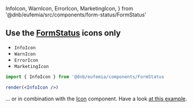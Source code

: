   InfoIcon,
  WarnIcon,
  ErrorIcon,
  MarketingIcon,
} from '@dnb/eufemia/src/components/form-status/FormStatus'

## Use the [**FormStatus**](/uilib/components/form-status) icons only

- `InfoIcon` <InfoIcon />
- `WarnIcon` <WarnIcon />
- `ErrorIcon` <ErrorIcon />
- `MarketingIcon` <MarketingIcon />

```jsx
import { InfoIcon } from '@dnb/eufemia/components/FormStatus

render(<InfoIcon />)
```

... or in combination with the [Icon](/uilib/components/form-status?fullscreen#form-status-icons) component. Have a look [at this example](/uilib/components/form-status#in-combination-with-the-icon-component).
